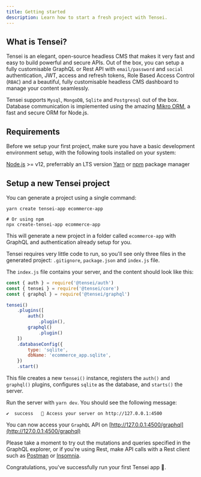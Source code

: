```yaml
---
title: Getting started
description: Learn how to start a fresh project with Tensei.
---
```



<!-- Welcome to Tensei JS! This quick start guide will get you up and running in just a few seconds. Let's build a simple  -->
## What is Tensei?
Tensei is an elegant, open-source headless CMS that makes it very fast and easy to build powerful and secure APIs.
Out of the box, you can setup a fully customisable GraphQL or Rest API with `email/password` and `social` authentication, JWT, access and refresh tokens, Role Based Access Control (`RBAC`) and a beautiful, fully customisable headless CMS dashboard to manage your content seamlessly.

Tensei supports `Mysql`, `MongoDB`, `Sqlite` and `Postgresql` out of the box. Database communication is implemented using the amazing [Mikro ORM](https://mikro-orm.io/), a fast and secure ORM for Node.js.

## Requirements
Before we setup your first project, make sure you have a basic development environment setup, with the following tools installed on your system:

<List>
  <ListItemGood><a href='https://nodejs.org'>Node.js</a> >= v12, preferrably an LTS version</ListItemGood>
  <ListItemGood>
    <a href='https://yarnpkg.com'>Yarn</a> or <a href='https://npmjs.com'>npm</a> package manager
  </ListItemGood>
</List>

## Setup a new Tensei project
You can generate a project using a single command:

```shell
yarn create tensei-app ecommerce-app

# Or using npm
npx create-tensei-app ecommerce-app
```

This will generate a new project in a folder called `ecommerce-app` with GraphQL and authentication already setup for you.

Tensei requires very little code to run, so you'll see only three files in the generated project: `.gitignore`, `package.json` and `index.js` file.

The `index.js` file contains your server, and the content should look like this:

```javascript
const { auth } = require('@tensei/auth')
const { tensei } = require('@tensei/core')
const { graphql } = require('@tensei/graphql')

tensei()
    .plugins([
        auth()
            .plugin(),
        graphql()
            .plugin()
    ])
    .databaseConfig({
        type: 'sqlite',
        dbName: 'ecommerce_app.sqlite',
    })
    .start()
```

This file creates a new `tensei()` instance, registers the `auth()` and `graphql()` plugins, configures `sqlite` as the database, and `starts()` the server.

Run the server with `yarn dev`. You should see the following message:

```shell
✔  success   🚀 Access your server on http://127.0.0.1:4500
```

You can now access your `GraphQL` API on [http://127.0.0.1:4500/graphql](http://127.0.0.1:4500/graphql)

Please take a moment to try out the mutations and queries specified in the GraphQL explorer, or if you're using Rest, make API calls with a Rest client such as [Postman](https://postman.com) or [Insomnia](https://insomnia.rest/).

Congratulations, you've successfully run your first Tensei app 🎉.
